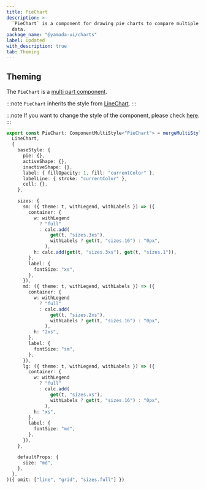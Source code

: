 ```yaml
---
title: PieChart
description: >-
  `PieChart` is a component for drawing pie charts to compare multiple sets of
  data.
package_name: "@yamada-ui/charts"
label: Updated
with_description: true
tab: Theming
---
```


## Theming

The `PieChart` is a [multi part component](/styled-system/theming/component-styles#multi-part-components).

:::note
`PieChart` inherits the style from [LineChart](/components/data-display/line-chart).
:::

:::note
If you want to change the style of the component, please check [here](/styled-system/theming/customize-theme#changing-the-style-of-components).
:::

```ts
export const PieChart: ComponentMultiStyle<"PieChart"> = mergeMultiStyle(
  LineChart,
  {
    baseStyle: {
      pie: {},
      activeShape: {},
      inactiveShape: {},
      label: { fillOpacity: 1, fill: "currentColor" },
      labelLine: { stroke: "currentColor" },
      cell: {},
    },

    sizes: {
      sm: ({ theme: t, withLegend, withLabels }) => ({
        container: {
          w: withLegend
            ? "full"
            : calc.add(
                get(t, "sizes.3xs"),
                withLabels ? get(t, "sizes.16") : "0px",
              ),
          h: calc.add(get(t, "sizes.3xs"), get(t, "sizes.1")),
        },
        label: {
          fontSize: "xs",
        },
      }),
      md: ({ theme: t, withLegend, withLabels }) => ({
        container: {
          w: withLegend
            ? "full"
            : calc.add(
                get(t, "sizes.2xs"),
                withLabels ? get(t, "sizes.16") : "0px",
              ),
          h: "2xs",
        },
        label: {
          fontSize: "sm",
        },
      }),
      lg: ({ theme: t, withLegend, withLabels }) => ({
        container: {
          w: withLegend
            ? "full"
            : calc.add(
                get(t, "sizes.xs"),
                withLabels ? get(t, "sizes.16") : "0px",
              ),
          h: "xs",
        },
        label: {
          fontSize: "md",
        },
      }),
    },

    defaultProps: {
      size: "md",
    },
  },
)({ omit: ["line", "grid", "sizes.full"] })
```
